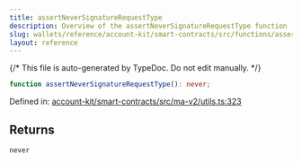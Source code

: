 ```yaml
---
title: assertNeverSignatureRequestType
description: Overview of the assertNeverSignatureRequestType function
slug: wallets/reference/account-kit/smart-contracts/src/functions/assertNeverSignatureRequestType
layout: reference
---
```


{/* This file is auto-generated by TypeDoc. Do not edit manually. */}

```ts
function assertNeverSignatureRequestType(): never;
```

Defined in: [account-kit/smart-contracts/src/ma-v2/utils.ts:323](https://github.com/alchemyplatform/aa-sdk/blob/9df5be8c23af4e472bcb503c17766b16da0ad87d/account-kit/smart-contracts/src/ma-v2/utils.ts#L323)

## Returns

`never`
